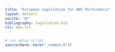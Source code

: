 ```yaml
---
title: "European Legislation for ANS Performance"
layout: default
nocite: '@*'
bibliography: legislation.bib
csl: eea.csl
---
```

```r
# run setup script
source(here::here("_common.R"))
```
